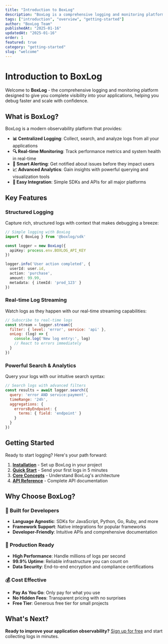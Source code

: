 ```yaml
---
title: "Introduction to BoxLog"
description: "BoxLog is a comprehensive logging and monitoring platform for modern applications. Learn about core features and get started quickly."
tags: ["introduction", "overview", "getting-started"]
author: "BoxLog Team"
publishedAt: "2025-01-16"
updatedAt: "2025-01-16"
order: 1
featured: true
category: "getting-started"
slug: "welcome"
---
```


# Introduction to BoxLog

Welcome to **BoxLog** - the comprehensive logging and monitoring platform designed to give you complete visibility into your applications, helping you debug faster and scale with confidence.

## What is BoxLog?

BoxLog is a modern observability platform that provides:

- **📊 Centralized Logging**: Collect, search, and analyze logs from all your applications
- **🔍 Real-time Monitoring**: Track performance metrics and system health in real-time
- **🚨 Smart Alerting**: Get notified about issues before they impact users
- **📈 Advanced Analytics**: Gain insights with powerful querying and visualization tools
- **🔧 Easy Integration**: Simple SDKs and APIs for all major platforms

## Key Features

### Structured Logging
Capture rich, structured logs with context that makes debugging a breeze:

```typescript
// Simple logging with BoxLog
import { BoxLog } from '@boxlog/sdk'

const logger = new BoxLog({
  apiKey: process.env.BOXLOG_API_KEY
})

logger.info('User action completed', {
  userId: user.id,
  action: 'purchase',
  amount: 99.99,
  metadata: { itemId: 'prod_123' }
})
```

### Real-time Log Streaming
Watch logs as they happen with our real-time streaming capabilities:

```javascript
// Subscribe to real-time logs
const stream = logger.stream({
  filter: { level: 'error', service: 'api' },
  onLog: (log) => {
    console.log('New log entry:', log)
    // React to errors immediately
  }
})
```

### Powerful Search & Analytics
Query your logs with our intuitive search syntax:

```javascript
// Search logs with advanced filters
const results = await logger.search({
  query: 'error AND service:payment',
  timeRange: '24h',
  aggregations: {
    errorsByEndpoint: {
      terms: { field: 'endpoint' }
    }
  }
})
```

## Getting Started

Ready to start logging? Here's your path forward:

1. **[Installation](/docs/getting-started/installation)** - Set up BoxLog in your project
2. **[Quick Start](/docs/getting-started/quick-start)** - Send your first logs in 5 minutes
3. **[Core Concepts](/docs/core-concepts)** - Understand BoxLog's architecture
4. **[API Reference](/docs/api-reference)** - Complete API documentation

## Why Choose BoxLog?

### 🎯 Built for Developers
- **Language Agnostic**: SDKs for JavaScript, Python, Go, Ruby, and more
- **Framework Support**: Native integrations for popular frameworks
- **Developer-Friendly**: Intuitive APIs and comprehensive documentation

### 🚀 Production Ready
- **High Performance**: Handle millions of logs per second
- **99.9% Uptime**: Reliable infrastructure you can count on
- **Data Security**: End-to-end encryption and compliance certifications

### 💰 Cost Effective
- **Pay As You Go**: Only pay for what you use
- **No Hidden Fees**: Transparent pricing with no surprises
- **Free Tier**: Generous free tier for small projects

## What's Next?

**Ready to improve your application observability?** [Sign up for free](https://boxlog.io/signup) and start collecting logs in minutes.